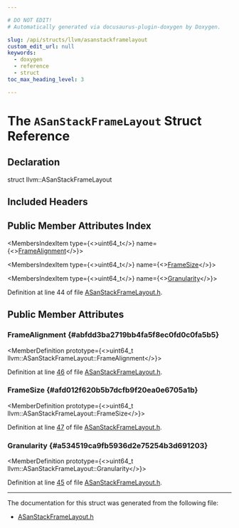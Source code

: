 ```yaml
---

# DO NOT EDIT!
# Automatically generated via docusaurus-plugin-doxygen by Doxygen.

slug: /api/structs/llvm/asanstackframelayout
custom_edit_url: null
keywords:
  - doxygen
  - reference
  - struct
toc_max_heading_level: 3

---
```





# The `ASanStackFrameLayout` Struct Reference

<DoxygenPage pluginConfig={pluginConfig}>



## Declaration

<CodeBlock>struct llvm::ASanStackFrameLayout</CodeBlock>

## Included Headers

<IncludesList>
<IncludesListItem
  filePath="llvm/Transforms/Utils/ASanStackFrameLayout.h"
  permalink="/docs/api/files/include/include/llvm/include/llvm/transforms/include/llvm/transforms/utils/asanstackframelayout-h"
  isLocal="true" />
</IncludesList>

## Public Member Attributes Index

<MembersIndex>

<MembersIndexItem
  type={<>uint64&#95;t</>}
  name={<><a href="#abfdd3ba2719bb4fa5f8ec0fd0c0fa5b5">FrameAlignment</a></>}>
</MembersIndexItem>

<MembersIndexItem
  type={<>uint64&#95;t</>}
  name={<><a href="#afd012f620b5b7dcfb9f20ea0e6705a1b">FrameSize</a></>}>
</MembersIndexItem>

<MembersIndexItem
  type={<>uint64&#95;t</>}
  name={<><a href="#a534519ca9fb5936d2e75254b3d691203">Granularity</a></>}>
</MembersIndexItem>

</MembersIndex>


Definition at line 44 of file <a href="/docs/api/files/include/include/llvm/include/llvm/transforms/include/llvm/transforms/utils/asanstackframelayout-h">ASanStackFrameLayout.h</a>.

<SectionDefinition>

## Public Member Attributes

### FrameAlignment {#abfdd3ba2719bb4fa5f8ec0fd0c0fa5b5}

<MemberDefinition
  prototype={<>uint64&#95;t llvm::ASanStackFrameLayout::FrameAlignment</>}>

Definition at line <a href="/docs/api/files/include/include/llvm/include/llvm/transforms/include/llvm/transforms/utils/asanstackframelayout-h/#l00046">46</a> of file <a href="/docs/api/files/include/include/llvm/include/llvm/transforms/include/llvm/transforms/utils/asanstackframelayout-h">ASanStackFrameLayout.h</a>.
</MemberDefinition>

### FrameSize {#afd012f620b5b7dcfb9f20ea0e6705a1b}

<MemberDefinition
  prototype={<>uint64&#95;t llvm::ASanStackFrameLayout::FrameSize</>}>

Definition at line <a href="/docs/api/files/include/include/llvm/include/llvm/transforms/include/llvm/transforms/utils/asanstackframelayout-h/#l00047">47</a> of file <a href="/docs/api/files/include/include/llvm/include/llvm/transforms/include/llvm/transforms/utils/asanstackframelayout-h">ASanStackFrameLayout.h</a>.
</MemberDefinition>

### Granularity {#a534519ca9fb5936d2e75254b3d691203}

<MemberDefinition
  prototype={<>uint64&#95;t llvm::ASanStackFrameLayout::Granularity</>}>

Definition at line <a href="/docs/api/files/include/include/llvm/include/llvm/transforms/include/llvm/transforms/utils/asanstackframelayout-h/#l00045">45</a> of file <a href="/docs/api/files/include/include/llvm/include/llvm/transforms/include/llvm/transforms/utils/asanstackframelayout-h">ASanStackFrameLayout.h</a>.
</MemberDefinition>

</SectionDefinition>

<hr/>

The documentation for this struct was generated from the following file:

<ul>
<li><a href="/docs/api/files/include/include/llvm/include/llvm/transforms/include/llvm/transforms/utils/asanstackframelayout-h">ASanStackFrameLayout.h</a></li>
</ul>

</DoxygenPage>
